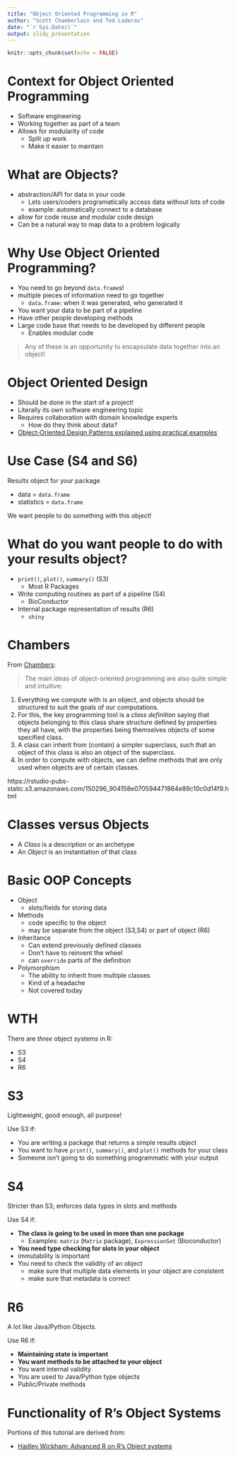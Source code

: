 ```yaml
---
title: "Object Oriented Programming in R"
author: "Scott Chamberlain and Ted Laderas"
date: "`r Sys.Date()`"
output: slidy_presentation
---
```


```r
knitr::opts_chunk$set(echo = FALSE)
```

# Context for Object Oriented Programming

- Software engineering 
- Working together as part of a team
- Allows for modularity of code
  - Split up work
  - Make it easier to maintain

# What are Objects?

- abstraction/API for data in your code
  - Lets users/coders programatically access data without lots of code
  - example: automatically connect to a database
- allow for code reuse and modular code design
- Can be a natural way to map data to a problem logically

# Why Use Object Oriented Programming?

- You need to go beyond `data.frame`s!
- multiple pieces of information need to go together
  - `data.frame`: when it was generated, who generated it
- You want your data to be part of a pipeline 
- Have other people developing methods
- Large code base that needs to be developed by different people
  - Enables modular code

> Any of these is an opportunity to encapsulate data together into an object!

# Object Oriented Design

- Should be done in the start of a project!
- Literally its own software engineering topic
- Requires collaboration with domain knowledge experts
  - How do they think about data?
- [Object-Oriented Design Patterns explained using practical examples](https://medium.com/@ronnieschaniel/object-oriented-design-patterns-explained-using-practical-examples-84807445b092)


# Use Case (S4 and S6)

Results object for your package

- data = `data.frame`
- statistics = `data.frame`

We want people to do something with this object!

# What do you want people to do with your results object?

- `print()`, `plot()`, `summary()` (S3)
  - Most R Packages 
- Write computing routines as part of a pipeline (S4)
  - BioConductor 
- Internal package representation of results (R6)
  - `shiny`

# Chambers

From [Chambers](https://projecteuclid.org/download/pdfview_1/euclid.ss/1408368569):

> The main ideas of object-oriented programming are also quite simple and intuitive:

1. Everything we compute with is an object, and objects should be structured to suit the goals of our computations.
2. For this, the key programming tool is a *class definition* saying that objects belonging to this class share structure defined by properties they all have, with the properties being themselves objects of some specified class.
3. A class can inherit from (contain) a simpler superclass, such that an object of this class is also an object of the superclass.
4. In order to compute with objects, we can define methods that are only used when objects are of certain classes.

https://rstudio-pubs-static.s3.amazonaws.com/150296_904158e070594471864e89c10c0d14f9.html

# Classes versus Objects

- A *Class* is a description or an archetype
- An *Object* is an instantiation of that class

# Basic OOP Concepts

- Object
    - slots/fields for storing data
- Methods
    - code specific to the object
    - may be separate from the object (S3,S4) or part of object (R6)
- Inheritance
    - Can extend previously defined classes
    - Don't have to reinvent the wheel
    - can `override` parts of the definition
- Polymorphism
    - The ability to inherit from multiple classes
    - Kind of a headache
    - Not covered today
  
# WTH

There are *three* object systems in R:  

- S3
- S4
- R6

# S3

Lightweight, good enough, all purpose!

Use S3 if:

- You are writing a package that returns a simple results object
- You want to have `print()`, `summary()`, and `plot()` methods for your class
- Someone isn't going to do something programmatic with your output

# S4

Stricter than S3; enforces data types in slots and methods

Use S4 if:

- **The class is going to be used in more than one package**
  - Examples: `matrix` (`Matrix` package), `ExpressionSet` (Bioconductor)
- **You need type checking for slots in your object**
- immutability is important
- You need to check the validity of an object
  - make sure that multiple data elements in your object are consistent
  - make sure that metadata is correct

# R6

A lot like Java/Python Objects.

Use R6 if:

- **Maintaining state is important**
- **You want methods to be attached to your object**
- You want internal validity
- You are used to Java/Python type objects
- Public/Private methods

# Functionality of R's Object Systems

Portions of this tutorial are derived from: 

- [Hadley Wickham: Advanced R on R's Object systems](http://adv-r.had.co.nz/OO-essentials.html)
